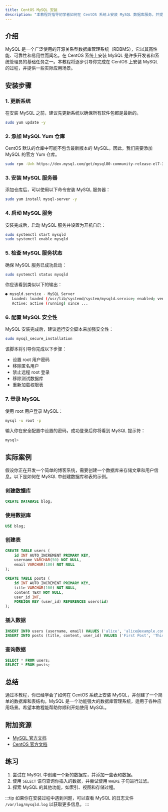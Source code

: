 ```yaml
---
title: CentOS MySQL 安装
description: "本教程将指导初学者如何在 CentOS 系统上安装 MySQL 数据库服务，并提供详细的步骤和实际案例。"
---
```


## 介绍

MySQL 是一个广泛使用的开源关系型数据库管理系统（RDBMS），它以其高性能、可靠性和易用性而闻名。在 CentOS 系统上安装 MySQL 是许多开发者和系统管理员的基础任务之一。本教程将逐步引导你完成在 CentOS 上安装 MySQL 的过程，并提供一些实际应用场景。

## 安装步骤

### 1. 更新系统

在安装 MySQL 之前，建议先更新系统以确保所有软件包都是最新的。

```bash
sudo yum update -y
```

### 2. 添加 MySQL Yum 仓库

CentOS 默认的仓库中可能不包含最新版本的 MySQL。因此，我们需要添加 MySQL 的官方 Yum 仓库。

```bash
sudo rpm -Uvh https://dev.mysql.com/get/mysql80-community-release-el7-3.noarch.rpm
```

### 3. 安装 MySQL 服务器

添加仓库后，可以使用以下命令安装 MySQL 服务器：

```bash
sudo yum install mysql-server -y
```

### 4. 启动 MySQL 服务

安装完成后，启动 MySQL 服务并设置为开机自启：

```bash
sudo systemctl start mysqld
sudo systemctl enable mysqld
```

### 5. 检查 MySQL 服务状态

确保 MySQL 服务已成功启动：

```bash
sudo systemctl status mysqld
```

你应该看到类似以下的输出：

```bash
● mysqld.service - MySQL Server
   Loaded: loaded (/usr/lib/systemd/system/mysqld.service; enabled; vendor preset: disabled)
   Active: active (running) since ...
```

### 6. 配置 MySQL 安全性

MySQL 安装完成后，建议运行安全脚本来加强安全性：

```bash
sudo mysql_secure_installation
```

该脚本将引导你完成以下步骤：

- 设置 root 用户密码
- 移除匿名用户
- 禁止远程 root 登录
- 移除测试数据库
- 重新加载权限表

### 7. 登录 MySQL

使用 root 用户登录 MySQL：

```bash
mysql -u root -p
```

输入你在安全配置中设置的密码，成功登录后你将看到 MySQL 提示符：

```bash
mysql>
```

## 实际案例

假设你正在开发一个简单的博客系统，需要创建一个数据库来存储文章和用户信息。以下是如何在 MySQL 中创建数据库和表的示例。

### 创建数据库

```sql
CREATE DATABASE blog;
```

### 使用数据库

```sql
USE blog;
```

### 创建表

```sql
CREATE TABLE users (
    id INT AUTO_INCREMENT PRIMARY KEY,
    username VARCHAR(50) NOT NULL,
    email VARCHAR(100) NOT NULL
);

CREATE TABLE posts (
    id INT AUTO_INCREMENT PRIMARY KEY,
    title VARCHAR(100) NOT NULL,
    content TEXT NOT NULL,
    user_id INT,
    FOREIGN KEY (user_id) REFERENCES users(id)
);
```

### 插入数据

```sql
INSERT INTO users (username, email) VALUES ('alice', 'alice@example.com');
INSERT INTO posts (title, content, user_id) VALUES ('First Post', 'This is the content of the first post.', 1);
```

### 查询数据

```sql
SELECT * FROM users;
SELECT * FROM posts;
```

## 总结

通过本教程，你已经学会了如何在 CentOS 系统上安装 MySQL，并创建了一个简单的数据库和表结构。MySQL 是一个功能强大的数据库管理系统，适用于各种应用场景。希望本教程能帮助你顺利开始使用 MySQL。

## 附加资源

- [MySQL 官方文档](https://dev.mysql.com/doc/)
- [CentOS 官方文档](https://www.centos.org/docs/)

## 练习

1. 尝试在 MySQL 中创建一个新的数据库，并添加一些表和数据。
2. 使用 `SELECT` 语句查询你插入的数据，并尝试使用 `WHERE` 子句进行过滤。
3. 探索 MySQL 的其他功能，如索引、视图和存储过程。

:::tip
如果你在安装过程中遇到问题，可以查看 MySQL 的日志文件 `/var/log/mysqld.log` 以获取更多信息。
:::